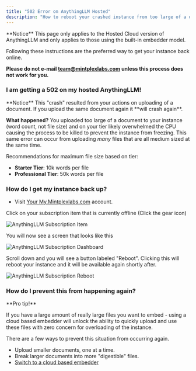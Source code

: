 ```yaml
---
title: "502 Error on AnythingLLM Hosted"
description: "How to reboot your crashed instance from too large of a document"
---
```


<Callout type="warning" emoji="️⚠️">
  **Notice**
  This page only applies to the Hosted Cloud version of AnythingLLM and only applies to those using the built-in embedder model.

  Following these instructions are the preferred way to get your instance back online. 
  
  **Please do not e-mail team@mintplexlabs.com unless this process does not work for you.**
</Callout>


### I am getting a 502 on my hosted AnythingLLM!

<Callout type="error" emoji="️⚠️">
  **Notice**
  This "crash" resulted from your actions on uploading of a document. If you upload the same document again it **will crash again**.
</Callout>

**What happened?** You uploaded too large of a document to your instance (word count, not file size) and on your tier likely overwhelmed the CPU causing the process to be killed to prevent the instance from freezing. This same error can occur from uploading _many_ files that are all medium sized at the same time.

Recommendations for maximum file size based on tier:
- **Starter Tier**: 10k words per file
- **Professional Tier**: 50k words per file


### How do I get my instance back up?

- Visit [Your My.Mintplexlabs.com](https://my.mintplexlabs.com/dashboard) account.

Click on your subscription item that is currently offline (Click the gear icon)

<Image
  src="/images/cloud/subitem.png" 
  height={500} 
  width={500} 
  quality={100}
  alt="AnythingLLM Subscription Item"
/>

You will now see a screen that looks like this

<Image
  src="/images/cloud/dashboard.png" 
  height={500} 
  width={500} 
  quality={100}
  alt="AnythingLLM Subscription Dashboard"
/>

Scroll down and you will see a button labeled "Reboot". Clicking this will reboot your instance and it will be available again shortly after.

<Image
  src="/images/cloud/reboot.png" 
  height={500} 
  width={500} 
  quality={100}
  alt="AnythingLLM Subscription Reboot"
/>

### How do I prevent this from happening again?


<Callout type="info" emoji="️💡">
  **Pro tip!**

  If you have a large amount of really large files you want to embed - using a cloud based embedder will unlock the ability to quickly upload and
  use these files with zero concern for overloading of the instance.
</Callout>

There are a few ways to prevent this situation from occurring again.

- Upload smaller documents, one at a time.
- Break larger documents into more "digestible" files.
- [Switch to a cloud based embedder](/anythingllm-setup/embedder-configuration/overview#cloud-model-providers)